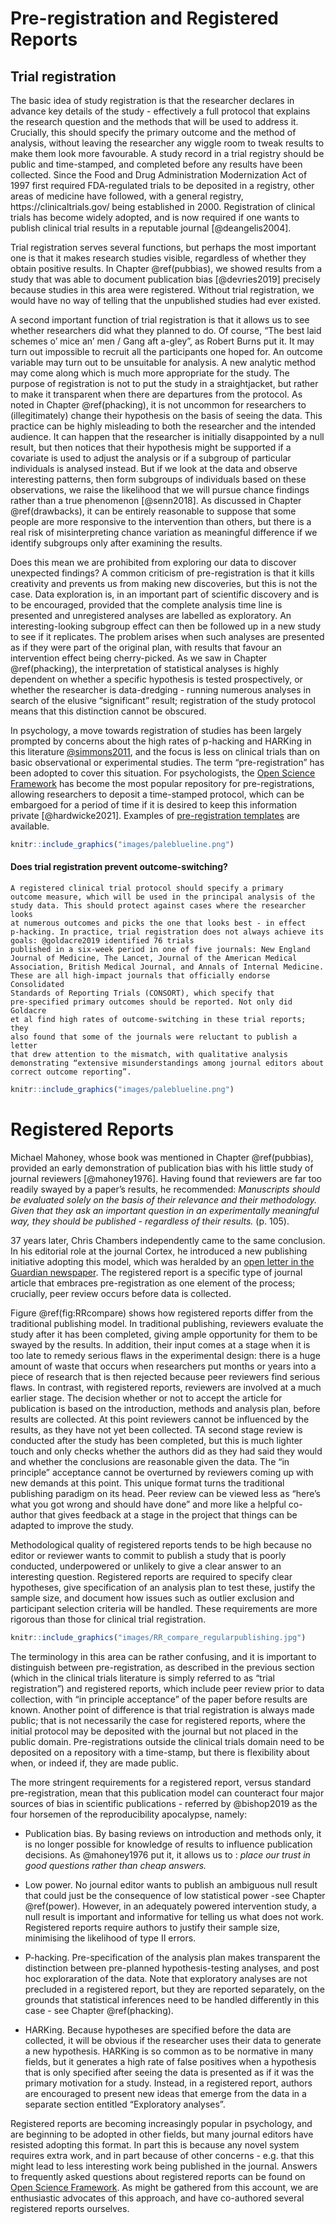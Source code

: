 # Pre-registration and Registered Reports{#prereg}

## Trial registration  
The basic idea of study registration is that the researcher declares in advance key details of the study - effectively a full protocol that explains the research question and the methods that will be used to address it. Crucially, this should specify the primary outcome and the method of analysis, without leaving the researcher any wiggle room to tweak results to make them look more favourable. A study record in a trial registry should be public and time-stamped, and completed before any results have been collected. Since the Food and Drug Administration Modernization Act of 1997 first required FDA-regulated trials to be deposited in a registry, other areas of medicine have followed, with a general registry, https://clinicaltrials.gov/ being established in 2000. Registration of clinical trials has become widely adopted, and is now required if one wants to publish clinical trial results in a reputable journal [@deangelis2004].

Trial registration serves several functions, but perhaps the most important one is that it makes research studies visible, regardless of whether they obtain positive results. In Chapter \@ref(pubbias), we showed results from a study that was able to document publication bias [@devries2019] precisely because studies in this area were registered. Without trial registration, we would have no way of telling that the unpublished studies had ever existed. 

A second important function of trial registration is that it allows us to see whether researchers did what they planned to do. Of course, “The best laid schemes o' mice an' men / Gang aft a-gley", as Robert Burns put it. It may turn out impossible to recruit all the participants one hoped for. An outcome variable may turn out to be unsuitable for analysis. A new analytic method may come along which is much more appropriate for the study. The purpose of registration is not to put the study in a straightjacket, but rather to make it transparent when there are departures from the protocol. As noted in Chapter \@ref(phacking), it is not uncommon for researchers to (illegitimately) change their hypothesis on the basis of seeing the data. This practice can be highly misleading to both the researcher and the intended audience. It can happen that the researcher is initially disappointed by a null result, but then notices that their hypothesis might be supported if a covariate is used to adjust the analysis or if a subgroup of particular individuals is analysed instead. But if we look at the data and observe interesting patterns, then form subgroups of individuals based on these observations, we raise the likelihood that we will pursue chance findings rather than a true phenomenon [@senn2018]. As discussed in Chapter \@ref(drawbacks), it can be entirely reasonable to suppose that some people are more responsive to the intervention than others, but there is a real risk of misinterpreting chance variation as meaningful difference if we identify subgroups only after examining the results. 

Does this mean we are prohibited from exploring our data to discover unexpected findings? A common criticism of pre-registration is that it kills creativity and prevents us from making new discoveries, but this is not the case. Data exploration is, in an important part of scientific discovery and is to be encouraged, provided that the complete analysis time line is presented and unregistered analyses are labelled as exploratory. An interesting-looking subgroup effect can then be followed up in a new study to see if it replicates. The problem arises when such analyses are presented as if they were part of the original plan, with results that favour an intervention effect being cherry-picked.  As we saw in Chapter \@ref(phacking), the interpretation of statistical analyses is highly dependent on whether a specific hypothesis is tested prospectively, or whether the researcher is data-dredging - running numerous analyses in search of the elusive "significant" result; registration of the study protocol means that this distinction cannot be obscured. 

In psychology, a move towards registration of studies has been largely prompted by concerns about the high rates of p-hacking and HARKing in this literature [@simmons2011](see Chapter \@ref(phacking)), and the focus is less on clinical trials than on basic observational or experimental studies. The term "pre-registration" has been adopted to cover this situation. For psychologists, the [Open Science Framework](https://osf.io) has become the most popular repository for pre-registrations, allowing researchers to deposit a time-stamped protocol, which can be embargoed for a period of time if it is desired to keep this information private [@hardwicke2021]. Examples of [pre-registration templates](https://cos.io/rr/) are available.

```r
knitr::include_graphics("images/paleblueline.png")
``` 

#### Does trial registration prevent outcome-switching?{-}
<p style="font-family: Times;font-size: 14px"><code>A registered clinical trial protocol should specify a primary outcome measure, which will be used in the principal analysis of the study data. This should protect against cases where the researcher looks at numerous outcomes and picks the one that looks best - in effect p-hacking. In practice, trial registration does not always achieve its goals: @goldacre2019 identified 76 trials published in a six-week period in one of five journals: New England Journal of Medicine, The Lancet, Journal of the American Medical Association, British Medical Journal, and Annals of Internal Medicine. These are all high-impact journals that officially endorse Consolidated Standards of Reporting Trials (CONSORT), which specify that pre-specified primary outcomes should be reported. Not only did Goldacre et al find high rates of outcome-switching in these trial reports; they also found that some of the journals were reluctant to publish a letter that drew attention to the mismatch, with qualitative analysis demonstrating "extensive misunderstandings among journal editors about correct outcome reporting". </code></p>
```r
knitr::include_graphics("images/paleblueline.png")
```



# Registered Reports  
Michael Mahoney, whose book was mentioned in Chapter \@ref(pubbias), provided an early demonstration of publication bias with his little study of journal reviewers [@mahoney1976]. Having found that reviewers are far too readily swayed by a paper's results, he recommended: _Manuscripts should be evaluated solely on the basis of their relevance and their methodology. Given that they ask an important question in an experimentally meaningful way, they should be published - regardless of their results._ (p. 105).

37 years later, Chris Chambers independently came to the same conclusion. In his editorial role at the journal Cortex, he introduced a new publishing initiative adopting this model, which was heralded by an [open letter in the Guardian newspaper](https://www.theguardian.com/science/blog/2013/jun/05/trust-in-science-study-pre-registration). The registered report is a specific type of journal article that embraces pre-registration as one element of the process; crucially, peer review occurs before data is collected.

Figure \@ref(fig:RRcompare) shows how registered reports differ from the traditional publishing model. In traditional publishing, reviewers evaluate the study after it has been completed, giving ample opportunity for them to be swayed by the results. In addition, their input comes at a stage when it is too late to remedy serious flaws in the experimental design: there is a huge amount of waste that occurs when researchers put months or years into a piece of research that is then rejected because peer reviewers find serious flaws. In contrast, with registered reports, reviewers are involved at a much earlier stage. The decision whether or not to accept the article for publication is based on the introduction, methods and analysis plan, before results are collected. At this point reviewers cannot be influenced by the results, as they have not yet been collected. TA second stage review is conducted after the study has been completed, but this is much lighter touch and only checks whether the authors did as they had said they would and whether the conclusions are reasonable given the data. The "in principle" acceptance cannot be overturned by reviewers coming up with new demands at this point. This unique format turns the traditional publishing paradigm on its head. Peer review can be viewed less as "here's what you got wrong and should have done" and more like a helpful co-author that gives feedback at a stage in the project that things can be adapted to improve the study. 

Methodological quality of registered reports tends to be high because no editor or reviewer wants to commit to publish a study that is poorly conducted, underpowered or unlikely to give a clear answer to an interesting question. Registered reports are required to specify clear hypotheses, give specification of an analysis plan to test these, justify the sample size, and document how issues such as outlier exclusion and participant selection criteria will be handled. These requirements are more rigorous than those for clinical trial registration. 

```r
knitr::include_graphics("images/RR_compare_regularpublishing.jpg")
```

The terminology in this area can be rather confusing, and it is important to distinguish between 
 pre-registration, as described in the previous section (which in the clinical trials literature is simply referred to as "trial registration") and registered reports, which include peer review prior to data collection, with "in principle acceptance" of the paper before results are known. Another point of difference is that trial registration is always made public; that is not necessarily the case for registered reports, where the initial protocol may be deposited with the journal but not placed in the public domain. Pre-registrations outside the clinical trials domain need to be deposited on a repository with a time-stamp, but there is flexibility about when, or indeed if, they are made public.

The more stringent requirements for a registered report, versus standard pre-registration, mean that this publication model can counteract four major sources of bias in scientific publications - referred by @bishop2019 as the four horsemen of the reproducibility apocalypse, namely:

- Publication bias. By basing reviews on introduction and methods only, it is no longer possible for knowledge of results to influence publication decisions. As @mahoney1976 put it, it allows us to : _place our trust in good questions rather than cheap answers._  

- Low power. No journal editor wants to publish an ambiguous null result that could just be the consequence of low statistical power -see Chapter \@ref(power). However, in an adequately powered intervention study, a null result is important and informative for telling us what does not work. Registered reports require authors to justify their sample size, minimising the likelihood of type II errors.  

 - P-hacking. Pre-specification of the analysis plan makes transparent the distinction between pre-planned hypothesis-testing analyses, and post hoc exploraration of the data. Note that exploratory analyses are not precluded in a registered report, but they are reported separately, on the grounds that statistical inferences need to be handled differently in this case - see Chapter \@ref(phacking).  

 - HARKing. Because hypotheses are specified before the data are collected, it will be obvious if the researcher uses their data to generate a new hypothesis. HARKing is so common as to be normative in many fields, but it generates a high rate of false positives when a hypothesis that is only specified after seeing the data is presented as if it was the primary motivation for a study. Instead, in a registered report, authors are encouraged to present new ideas that emerge from the data in a separate section entitled "Exploratory analyses".
 
Registered reports are becoming increasingly popular in psychology, and are beginning to be adopted in other fields, but many journal editors have resisted adopting this format. In part this is because any novel system requires extra work, and in part because of other concerns - e.g. that this might lead to less interesting work being published in the journal. Answers to frequently asked questions about registered reports can be found on [Open Science Framework](https://www.cos.io/initiatives/registered-reports?_ga=2.82702869.289676806.1627987440-1355006079.1608014416). As might be gathered from this account, we are enthusiastic advocates of this approach, and have co-authored several registered reports ourselves. 


